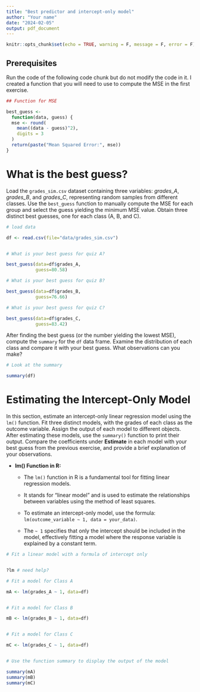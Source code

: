 ```yaml
---
title: "Best predictor and intercept-only model"
author: "Your name"
date: "2024-02-05"
output: pdf_document
---
```


```r
knitr::opts_chunk$set(echo = TRUE, warning = F, message = F, error = F)
```


## Prerequisites

Run the code of the following code chunk but do not modify the code in it. I created a function that you will need to use to compute the MSE in the first exercise.


```r

## Function for MSE

best_guess <- 
  function(data, guess) {
  mse <- round(
    mean((data - guess)^2),
    digits = 3
  )
  return(paste("Mean Squared Error:", mse))
}


```



# What is the best guess?

Load the `grades_sim.csv` dataset containing three variables: *grades_A*, *grades_B*, and *grades_C*, representing random samples from different classes. Use the `best_guess` function to manually compute the MSE for each group and select the guess yielding the minimum MSE value. Obtain three distinct best guesses, one for each class (A, B, and C).


```r
# load data

df <- read.csv(file="data/grades_sim.csv")


# What is your best guess for quiz A?

best_guess(data=df$grades_A,
           guess=80.58)

# What is your best guess for quiz B?

best_guess(data=df$grades_B,
           guess=76.66)

# What is your best guess for quiz C?

best_guess(data=df$grades_C,
           guess=83.42)
```




After finding the best guess (or the number yielding the lowest MSE), compute the `summary` for the `df` data frame. Examine the distribution of each class and compare it with your best guess. What observations can you make?



```r
# Look at the summary

summary(df)


```




# Estimating the Intercept-Only Model



In this section, estimate an intercept-only linear regression model using the `lm()` function. Fit three distinct models, with the grades of each class as the outcome variable. Assign the output of each model to different objects. After estimating these models, use the `summary()` function to print their output. Compare the coefficients under **Estimate** in each model with your best guess from the previous exercise, and provide a brief explanation of your observations.


- **lm() Function in R:**
  - The `lm()` function in R is a fundamental tool for fitting linear regression models.
  - It stands for "linear model" and is used to estimate the relationships between variables using the method of least squares.

  - To estimate an intercept-only model, use the formula: `lm(outcome_variable ~ 1, data = your_data)`.
  
  - The `~ 1` specifies that only the intercept should be included in the model, effectively fitting a model where the response variable is explained by a constant term.


```r

# Fit a linear model with a formula of intercept only


?lm # need help?

# Fit a model for Class A

mA <- lm(grades_A ~ 1, data=df)


# Fit a model for Class B

mB <- lm(grades_B ~ 1, data=df)


# Fit a model for Class C

mC <- lm(grades_C ~ 1, data=df)


# Use the function summary to display the output of the model

summary(mA)
summary(mB)
summary(mC)


```














